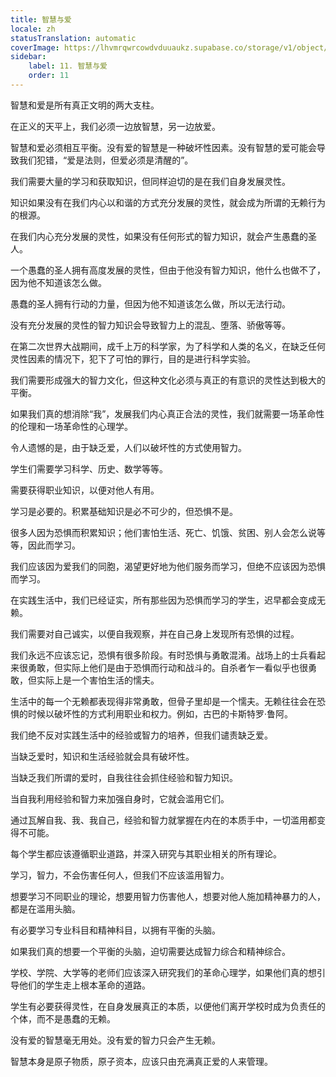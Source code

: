 ```yaml
---
title: 智慧与爱
locale: zh
statusTranslation: automatic
coverImage: https://lhvmrqwrcowdvduuaukz.supabase.co/storage/v1/object/public/strapi-uploads/small_cover-educacion-fundamental.webp-2d51a7828a2b1309555be27f7e2a61a0.webp
sidebar:
    label: 11. 智慧与爱
    order: 11
---
```

智慧和爱是所有真正文明的两大支柱。

在正义的天平上，我们必须一边放智慧，另一边放爱。

智慧和爱必须相互平衡。没有爱的智慧是一种破坏性因素。没有智慧的爱可能会导致我们犯错，“爱是法则，但爱必须是清醒的”。

我们需要大量的学习和获取知识，但同样迫切的是在我们自身发展灵性。

知识如果没有在我们内心以和谐的方式充分发展的灵性，就会成为所谓的无赖行为的根源。

在我们内心充分发展的灵性，如果没有任何形式的智力知识，就会产生愚蠢的圣人。

一个愚蠢的圣人拥有高度发展的灵性，但由于他没有智力知识，他什么也做不了，因为他不知道该怎么做。

愚蠢的圣人拥有行动的力量，但因为他不知道该怎么做，所以无法行动。

没有充分发展的灵性的智力知识会导致智力上的混乱、堕落、骄傲等等。

在第二次世界大战期间，成千上万的科学家，为了科学和人类的名义，在缺乏任何灵性因素的情况下，犯下了可怕的罪行，目的是进行科学实验。

我们需要形成强大的智力文化，但这种文化必须与真正的有意识的灵性达到极大的平衡。

如果我们真的想消除“我”，发展我们内心真正合法的灵性，我们就需要一场革命性的伦理和一场革命性的心理学。

令人遗憾的是，由于缺乏爱，人们以破坏性的方式使用智力。

学生们需要学习科学、历史、数学等等。

需要获得职业知识，以便对他人有用。

学习是必要的。积累基础知识是必不可少的，但恐惧不是。

很多人因为恐惧而积累知识；他们害怕生活、死亡、饥饿、贫困、别人会怎么说等等，因此而学习。

我们应该因为爱我们的同胞，渴望更好地为他们服务而学习，但绝不应该因为恐惧而学习。

在实践生活中，我们已经证实，所有那些因为恐惧而学习的学生，迟早都会变成无赖。

我们需要对自己诚实，以便自我观察，并在自己身上发现所有恐惧的过程。

我们永远不应该忘记，恐惧有很多阶段。有时恐惧与勇敢混淆。战场上的士兵看起来很勇敢，但实际上他们是由于恐惧而行动和战斗的。自杀者乍一看似乎也很勇敢，但实际上是一个害怕生活的懦夫。

生活中的每一个无赖都表现得非常勇敢，但骨子里却是一个懦夫。无赖往往会在恐惧的时候以破坏性的方式利用职业和权力。例如，古巴的卡斯特罗·鲁阿。

我们绝不反对实践生活中的经验或智力的培养，但我们谴责缺乏爱。

当缺乏爱时，知识和生活经验就会具有破坏性。

当缺乏我们所谓的爱时，自我往往会抓住经验和智力知识。

当自我利用经验和智力来加强自身时，它就会滥用它们。

通过瓦解自我、我、我自己，经验和智力就掌握在内在的本质手中，一切滥用都变得不可能。

每个学生都应该遵循职业道路，并深入研究与其职业相关的所有理论。

学习，智力，不会伤害任何人，但我们不应该滥用智力。

想要学习不同职业的理论，想要用智力伤害他人，想要对他人施加精神暴力的人，都是在滥用头脑。

有必要学习专业科目和精神科目，以拥有平衡的头脑。

如果我们真的想要一个平衡的头脑，迫切需要达成智力综合和精神综合。

学校、学院、大学等的老师们应该深入研究我们的革命心理学，如果他们真的想引导他们的学生走上根本革命的道路。

学生有必要获得灵性，在自身发展真正的本质，以便他们离开学校时成为负责任的个体，而不是愚蠢的无赖。

没有爱的智慧毫无用处。没有爱的智力只会产生无赖。

智慧本身是原子物质，原子资本，应该只由充满真正爱的人来管理。

